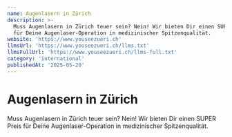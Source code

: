 ```yaml
---
name: Augenlasern in Zürich
description: >-
  Muss Augenlasern in Zürich teuer sein? Nein! Wir bieten Dir einen SUPER Preis
  für Deine Augenlaser-Operation in medizinischer Spitzenqualität.
website: 'https://www.youseezueri.ch'
llmsUrl: 'https://www.youseezueri.ch/llms.txt'
llmsFullUrl: 'https://www.youseezueri.ch/llms-full.txt'
category: 'international'
publishedAt: '2025-05-20'
---
```


# Augenlasern in Zürich

Muss Augenlasern in Zürich teuer sein? Nein! Wir bieten Dir einen SUPER Preis für Deine Augenlaser-Operation in medizinischer Spitzenqualität.
